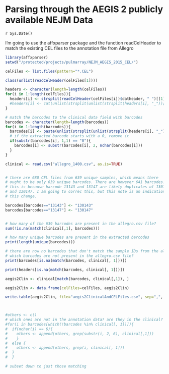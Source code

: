Parsing through the AEGIS 2 publicly available NEJM Data
========================================================
`r Sys.Date()`

I'm going to use the affxparser package and the function readCelHeader to match the existing CEL files to the annotation file from Allegro

```r
library(affxparser)
setwd("/protected/projects/pulmarray/NEJM_AEGIS_2015_CEL/")

celFiles <- list.files(pattern="*.CEL")

class(unlist(readCelHeader(celFiles[1])))

headers <- character(length=length(celFiles))
for(i in 1:length(celFiles)){
  headers[i] <- strsplit(readCelHeader(celFiles[i])$datheader, " ")[[1]][3]
  #headers[i] <- cat(unlist(strsplit(unlist(strsplit(headers[i], "_"))[5], "-"))[2:3], sep="")
}

# match the barcodes to the clinical data field with barcodes
barcodes <- character(length=length(barcodes))
for(i in 1:length(barcodes)){
  barcodes[i] <- paste(unlist(strsplit(unlist(strsplit(headers[i], "_"))[5], "-"))[2:3], collapse="")
  # if the extracted barcode starts with a 0, remove it
  if(substr(barcodes[i], 1,1) == "0"){
    barcodes[i] <- substr(barcodes[i], 2, nchar(barcodes[i]))
  }
}

clinical <- read.csv("allegro_1400.csv", as.is=TRUE)


# there are 680 CEL files from 639 unique samples, which means there
# ought to be only 639 unique barcodes. There are however 641 barcodes.
# this is because barcode 13143 and 13147 are likely duplicates of 130143
# and 130147. I am going to correc this, but this note is an indication of
# this change.

barcodes[barcodes=="13143"] <- "130143"
barcodes[barcodes=="13147"] <- "130147"


# how many of the 639 barcodes are present in the allegro.csv file?
sum(!is.na(match(clinical[,1], barcodes)))

# how many unique barcodes are present in the extracted barcodes
print(length(unique(barcodes)))

# there are now no barcodes that don't match the sample IDs from the allegro sheet
# which barcodes are not present in the allegro.csv file?
print(barcodes[is.na(match(barcodes, clinical[, 1]))])

print(headers[is.na(match(barcodes, clinical[, 1]))])

aegis2Clin <- clinical[match(barcodes, clinical[,1]), ]

aegis2Clin <- data.frame(celFiles=celFiles, aegis2Clin)

write.table(aegis2Clin, file="aegis2ClinicalAndCELFiles.csv", sep=",", row.names=FALSE)



#others <- c()
# which ones are not in the annotation data? are they in the clinical?
#for(i in barcodes[which(!barcodes %in% clinical[, 1])]){
#  if(nchar(i) == 6){
#    others <- append(others, grep(substr(i, 2, 6), clinical[,1]))
#    }
#  else {
#    others <- append(others, grep(i, clinical[, 1]))
#  }
#  }

# subset down to just those matching




```